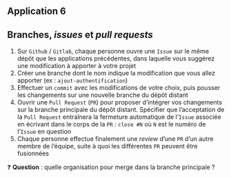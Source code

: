 ## Application 6 {.smaller}

:::{.callout-tip collapse="true" icon=false}
## Branches, *issues* et *pull requests*

::: {.nonincremental}
1. Sur `Github` / `Gitlab`, chaque personne ouvre une `Issue` sur le même dépôt que les applications précédentes, dans laquelle vous suggérez une modification à apporter à votre projet
2. Créer une branche dont le nom indique la modification que vous allez apporter (ex : `ajout-authentification`)
3. Effectuer un `commit` avec les modifications de votre choix, puis pousser les changements sur une nouvelle branche du dépôt distant
4. Ouvrir une `Pull Request` (`PR`) pour proposer d'intégrer vos changements sur la branche principale du dépôt distant. Spécifier que l'acceptation de la `Pull Request` entraînera la fermeture automatique de l'`Issue` associée en écrivant dans le corps de la `PR` : `close #N` où `N` est le numéro de l'`Issue` en question
5. Chaque personne effectue finalement une *review* d'une `PR` d'un autre membre de l'équipe, suite à quoi les différentes `PR` peuvent être fusionnées
:::

:::

❓ **Question** : quelle organisation pour merge dans la branche principale ?
